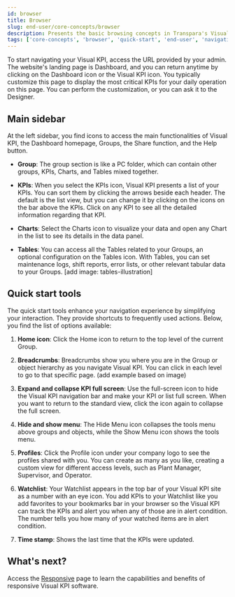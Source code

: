 ```yaml
---
id: browser
title: Browser
slug: end-user/core-concepts/browser
description: Presents the basic browsing concepts in Transpara's Visual KPI Software.
tags: ['core-concepts', 'browser', 'quick-start', 'end-user', 'navigation']
---
```



To start navigating your Visual KPI, access the URL provided by your admin. The website's landing page is Dashboard, and you can return anytime by clicking on the Dashboard icon or the Visual KPI icon. You typically customize this page to display the most critical KPIs for your daily operation on this page. You can perform the customization, or you can ask it to the Designer.

## Main sidebar
At the left sidebar, you find icons to access the main functionalities of Visual KPI, the Dashboard homepage, Groups, the Share function, and the Help button. 

- **Group**: The group section is like a PC folder, which can contain other groups, KPIs, Charts, and Tables mixed together.

<StylizedImage
  imgURL="img/docs/end-user/core-concepts/browser/group-illustration.png"
  alt="Group illustration"
/>

- **KPIs**: When you select the KPIs icon, Visual KPI presents a list of your KPIs. You can sort them by clicking the arrows beside each header. The default is the list view, but you can change it by clicking on the icons on the bar above the KPIs. Click on any KPI to see all the detailed information regarding that KPI.

<StylizedImage
  imgURL="img/docs/end-user/core-concepts/browser/kpi-illustration.png"
  alt="KPI illustration"
/>

- **Charts**: Select the Charts icon to visualize your data and open any Chart in the list to see its details in the data panel.

<StylizedImage
  imgURL="img/docs/end-user/core-concepts/browser/charts-illustration.png"
  alt="Charts illustration"
/>

- **Tables**: You can access all the Tables related to your Groups, an optional configuration on the Tables icon. With Tables, you can set maintenance logs, shift reports, error lists, or other relevant tabular data to your Groups.
[add image: tables-illustration]

## Quick start tools

The quick start tools enhance your navigation experience by simplifying your interaction. They provide shortcuts to frequently used actions. Below, you find the list of options available:

1. **Home icon**: Click the Home icon to return to the top level of the current Group.

2. **Breadcrumbs**: Breadcrumbs show you where you are in the Group or object hierarchy as you navigate Visual KPI. You can click in each level to go to that specific page. (add example based on image)

3. **Expand and collapse KPI full screen**: Use the full-screen icon to hide the Visual KPI navigation bar and make your KPI or list full screen. When you want to return to the standard view, click the icon again to collapse the full screen. 

4. **Hide and show menu**: The Hide Menu icon collapses the tools menu above groups and objects, while the Show Menu icon shows the tools menu.

5. **Profiles**: Click the Profile icon under your company logo to see the profiles shared with you. You can create as many as you like, creating a custom view for different access levels, such as Plant Manager, Supervisor, and Operator.

6. **Watchlist**: Your Watchlist appears in the top bar of your Visual KPI site as a number with an eye icon. You add KPIs to your Watchlist like you add favorites to your bookmarks bar in your browser so the Visual KPI can track the KPIs and alert you when any of those are in alert condition. The number tells you how many of your watched items are in alert condition.

7. **Time stamp**: Shows the last time that the KPIs were updated.

<StylizedImage
  imgURL="img/docs/end-user/core-concepts/browser/quickstart.png"
  alt="Quickstart tools"
/>

## What's next?
Access the [Responsive](responsive) page to learn the capabilities and benefits of responsive Visual KPI software.